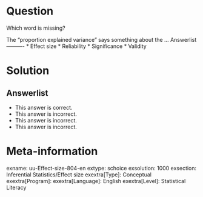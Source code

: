 Question
========
  
Which word is missing?

The "proportion explained variance" says something about the ... 
Answerlist
----------
* Effect size
* Reliability
* Significance
* Validity

Solution
========

Answerlist
----------
* This answer is correct.
* This answer is incorrect.
* This answer is incorrect.
* This answer is incorrect.

Meta-information
================
exname: uu-Effect-size-804-en
extype: schoice
exsolution: 1000
exsection: Inferential Statistics/Effect size
exextra[Type]: Conceptual
exextra[Program]: 
exextra[Language]: English
exextra[Level]: Statistical Literacy